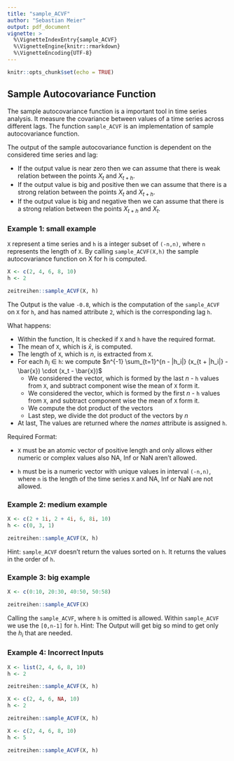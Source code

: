 ```yaml
---
title: "sample_ACVF"
author: "Sebastian Meier"
output: pdf_document
vignette: >
  %\VignetteIndexEntry{sample_ACVF}
  %\VignetteEngine{knitr::rmarkdown}
  %\VignetteEncoding{UTF-8}
---
```


```r
knitr::opts_chunk$set(echo = TRUE)
```

## Sample Autocovariance Function

The sample autocovariance function is a important tool in time series analysis. It measure the covariance between values of a time series across different lags. The function `sample_ACVF` is an implementation of sample autocovariance function.

The output of the sample autocovariance function is dependent on the considered time series and lag:

* If the output value is near zero then we can assume that there is weak relation between the points $X_t$ and $X_{t + h}$. 
* If the output value is big and positive then we can assume that there is a strong relation between the points $X_t$ and $X_{t + h}$. 
* If the output value is big and negative then we can assume that there is a strong relation between the points $X_{t + h}$ and $X_{t}$.

### Example 1: small example

`X` represent a time series and `h` is a integer subset of `(-n,n)`, where `n` represents the length of `X`. By calling `sample_ACVF(X,h)` the sample autocovariance function on X for h is computed.

```r
X <- c(2, 4, 6, 8, 10)
h <- 2

zeitreihen::sample_ACVF(X, h)
```

The Output is the value `-0.8`, which is the computation of the `sample_ACVF` on `X` for `h`, and has named attribute `2`, which is the corresponding lag `h`. 

What happens:

* Within the function, It is checked if `X` and `h` have the required format.
* The mean of `X`, which is $\bar{x}$, is computed.
* The length of `X`, which is $n$, is extracted from `X`.
* For each $h_i$ $\in$ `h`: we compute $n^{-1} \sum_{t=1}^{n - |h_i|} (x_{t + |h_i|} - \bar{x}) \cdot (x_t - \bar{x})$
  * We considered the vector, which is formed by the last $n$ - `h` values from `X`, and subtract component wise the mean of `X` form it.
  * We considered the vector, which is formed by the first $n$ - `h` values from `X`, and subtract component wise the mean of `X` form it.
  * We compute the dot product of the vectors
  * Last step, we divide the dot product of the vectors by $n$
* At last, The values are returned where the *names* attribute is assigned `h`.

Required Format:

* `X` must be an atomic vector of positive length and only allows either numeric or complex values also NA, Inf or NaN aren't allowed.

* `h` must be is a numeric vector with unique values in interval `(-n,n)`, where `n` is the length of the time series `X` and NA, Inf or NaN are not allowed.

### Example 2: medium example

```r
X <- c(2 + 1i, 2 + 4i, 6, 8i, 10)
h <- c(0, 3, 1)

zeitreihen::sample_ACVF(X, h)
```

Hint: `sample_ACVF` doesn't return the values sorted on `h`. It returns the values in the order of `h`.

### Example 3: big example

```r
X <- c(0:10, 20:30, 40:50, 50:58)

zeitreihen::sample_ACVF(X)
```

Calling the `sample_ACVF`, where `h` is omitted is allowed. Within `sample_ACVF` we use the `[0,n-1]` for `h`. Hint: The Output will get big so mind to get only the $h_i$ that are needed.

### Example 4: Incorrect Inputs

```r
X <- list(2, 4, 6, 8, 10)
h <- 2

zeitreihen::sample_ACVF(X, h)
```

```r
X <- c(2, 4, 6, NA, 10)
h <- 2

zeitreihen::sample_ACVF(X, h)
```

```r
X <- c(2, 4, 6, 8, 10)
h <- 5

zeitreihen::sample_ACVF(X, h)
```

